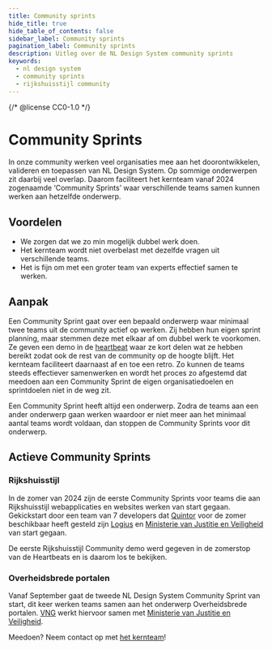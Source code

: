 ```yaml
---
title: Community sprints
hide_title: true
hide_table_of_contents: false
sidebar_label: Community sprints
pagination_label: Community sprints
description: Uitleg over de NL Design System community sprints
keywords:
  - nl design system
  - community sprints
  - rijkshuisstijl community
---
```


{/* @license CC0-1.0 */}


# Community Sprints

In onze community werken veel organisaties mee aan het doorontwikkelen, valideren en toepassen van NL Design System. Op sommige onderwerpen zit daarbij veel overlap. Daarom faciliteert het kernteam vanaf 2024 zogenaamde ‘Community Sprints’ waar verschillende teams samen kunnen werken aan hetzelfde onderwerp.

## Voordelen

- We zorgen dat we zo min mogelijk dubbel werk doen.
- Het kernteam wordt niet overbelast met dezelfde vragen uit verschillende teams.
- Het is fijn om met een groter team van experts effectief samen te werken.

## Aanpak

Een Community Sprint gaat over een bepaald onderwerp waar minimaal twee teams uit de community actief op werken. Zij hebben hun eigen sprint planning, maar stemmen deze met elkaar af om dubbel werk te voorkomen. Ze geven een demo in de [heartbeat](/events/heartbeat) waar ze kort delen wat ze hebben bereikt zodat ook de rest van de community op de hoogte blijft. Het kernteam faciliteert daarnaast af en toe een retro. Zo kunnen de teams steeds effectiever samenwerken en wordt het proces zo afgestemd dat meedoen aan een Community Sprint de eigen organisatiedoelen en sprintdoelen niet in de weg zit.

Een Community Sprint heeft altijd een onderwerp. Zodra de teams aan een ander onderwerp gaan werken waardoor er niet meer aan het minimaal aantal teams wordt voldaan, dan stoppen de Community Sprints voor dit onderwerp.

## Actieve Community Sprints

### Rijkshuisstijl

In de zomer van 2024 zijn de eerste Community Sprints voor teams die aan Rijkshuisstijl webapplicaties en websites werken van start gegaan. Gekickstart door een team van 7 developers dat [Quintor](https://quintor.nl) voor de zomer beschikbaar heeft gesteld zijn [Logius](https://logius.nl) en [Ministerie van Justitie en Veiligheid](https://www.rijksoverheid.nl/ministeries/ministerie-van-justitie-en-veiligheid) van start gegaan.

De eerste Rijkshuisstijl Community demo werd gegeven in de zomerstop van de Heartbeats en is daarom los te bekijken.

<VideoPlayer videoId="BedccichZ9s" />

### Overheidsbrede portalen

Vanaf September gaat de tweede NL Design System Community Sprint van start, dit keer werken teams samen aan het onderwerp Overheidsbrede portalen. [VNG](https://vng.nl) werkt hiervoor samen met [Ministerie van Justitie en Veiligheid](https://www.rijksoverheid.nl/ministeries/ministerie-van-justitie-en-veiligheid).

Meedoen? Neem contact op met [het kernteam](/project/kernteam)!
